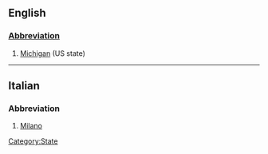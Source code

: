 ==English==
[[Category:State]]
===[[Wiktionary:List of acronyms and abbreviations|Abbreviation]]===
#[[Michigan]] (US state) 
----

==Italian==
===Abbreviation===

# [[Milano]]